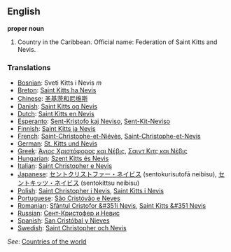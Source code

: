 ==English==

'''proper noun'''

# Country in the Caribbean. Official name: Federation of Saint Kitts and Nevis.
===Translations===
*[[Bosnian]]: Sveti Kitts i Nevis ''m''
*[[Breton]]: [[Saint Kitts ha Nevis]]
*[[Chinese]]: [[圣基茨和尼维斯]]
*[[Danish]]: [[Saint Kitts og Nevis]]
*[[Dutch]]: [[Saint Kitts en Nevis]]
*[[Esperanto]]: [[Sent-Kristofo kaj Neviso]], [[Sent-Kit-Neviso]]
*[[Finnish]]: [[Saint Kitts ja Nevis]]
*[[French]]: [[Saint-Christophe-et-Niévès]], [[Saint-Christophe-et-Nevis]]
*[[German]]: [[St. Kitts und Nevis]]
*[[Greek]]: [[Άγιος Χριστόφορος και Νέβις]], [[Σαιντ Κιτς και Νέβις]]
*[[Hungarian]]: [[Szent Kitts és Nevis]]
*[[Italian]]: [[Saint Christopher e Nevis]]
*[[Japanese]]: [[セントクリストファー・ネイビス]] (sentokurisutofā neibisu), [[セントキッツ・ネイビス]] (sentokittsu neibisu)
*[[Polish]]: [[Saint Christopher i Nevis]], [[Saint Kitts i Nevis]]
*[[Portuguese]]: [[São Cristóvão e Neves]]
*[[Romanian]]: [[Sfântul Cristofor &#351i Nevis]], [[Saint Kitts &#351 Nevis]]
*[[Russian]]: [[Сент-Кристофер и Невис]]
*[[Spanish]]: [[San Cristóbal y Nieves]]
*[[Swedish]]: [[Saint Christopher och Nevis]]

''See'': [[Countries of the world]]